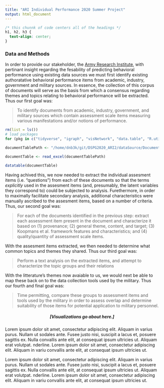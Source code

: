```yaml
---
title: "ARI Individual Performance 2020 Summer Project"
output: html_document
---
```


```css
/* this chunnk of code centers all of the headings */
h1, h2, h3 {
  text-align: center;
}
```

### Data and Methods

In order to provide our stakeholder, the [Army Research Institute](https://ari.altess.army.mil/), with pertinant insight regarding the fesability of predicting behavioral performance using existing data sources we must first identify existing authoratative behavioral performance items from academic, industry, government and military sources.  In essence, the collection of this corpus of documents will serve as the basis from which a consensus regarding themes and topics relating to behavioral performance will be extracted.  Thus our first goal was:

>To identify documents from academic, industry, government, and military sources which contain assessment scale items measuring various manifestations and/or notions of performance.

```r
rm(list = ls())
# load packages 
for (pkg in c("tidyverse", "igraph", "visNetwork", "data.table", "R.utils", "DT", "RPostgreSQL", "cowplot", "maditr", "stringr", "stringi", "gridExtra","readxl")) {library(pkg, character.only = TRUE)}

documentTablePath <- "/home/dnb3k/git/DSPG2020_ARI2/dataSource/DocumentSheetOnly.xlsx"

documentTable <- read_excel(documentTablePath)

datatable(documentTable)
```

Having achived this, we now needed to extract the individual assesment items (i.e. "questions") from each of these documents so that the terms *explicitly* used in the assesment items (and, presumably, the latent variables they correspond to) could be subjected to analysis.  Furethermore, in order to maximally facilitate secondary analysis, additional characteristics were manually ascribed to the assesment items, based on a number of criteria.  Thus, our second goal was: 

>For each of the documents identified in the previous step: extract each assessment item present in the document and characterize it based on (1) provenance; (2) general theme, content, and target; (3) Koopmans et al. framework features and characteristics; and (4) quality/quantity of assessment scale items.

With the assesment items extracted, we then needed to determine what common topics and themes they shared.  Thus our third goal was:

>Perform a text analysis on the extracted items, and attempt to characterize the topic groups and their relations

With the litterature's themes now avaiable to us, we would next be able to map these back on to the data collection tools used by the military.  Thus our fourth and final goal was:

>Time permitting, compare these groups to assessment items and tools used by the military in order to assess overlap and determine suitability of those items for potential application to military personnel. 

<center>

##### [Visualizations go about here.] 

</center>

Lorem ipsum dolor sit amet, consectetur adipiscing elit. Aliquam in varius purus. Nullam ut sodales ante. Fusee justo nisi, suscipit a lacus et, posuere sagittis ex. Nulla convallis ante elit, at consequat ipsum ultricies ut. Aliquam erat volutpat. nderline. Lorem ipsum dolor sit amet, consectetur adipiscing elit. Aliquam in variu convallis ante elit, at consequat ipsum ultricies ut.

Lorem ipsum dolor sit amet, consectetur adipiscing elit. Aliquam in varius purus. Nullam ut sodales ante. Fusee justo nisi, suscipit a lacus et, posuere sagittis ex. Nulla convallis ante elit, at consequat ipsum ultricies ut. Aliquam erat volutpat. nderline. Lorem ipsum dolor sit amet, consectetur adipiscing elit. Aliquam in variu convallis ante elit, at consequat ipsum ultricies ut.